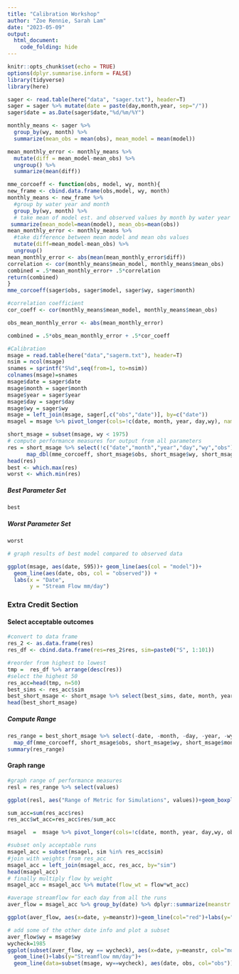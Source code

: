 ```yaml
---
title: "Calibration Workshop"
author: "Zoe Rennie, Sarah Lam"
date: "2023-05-09"
output:
  html_document:
    code_folding: hide
---
```


```r
knitr::opts_chunk$set(echo = TRUE)
options(dplyr.summarise.inform = FALSE)
library(tidyverse)
library(here)
```

```r
sager <- read.table(here("data", "sager.txt"), header=T)
sager = sager %>% mutate(date = paste(day,month,year, sep="/"))
sager$date = as.Date(sager$date,"%d/%m/%Y")

monthly_means <- sager %>% 
  group_by(wy, month) %>% 
  summarize(mean_obs = mean(obs), mean_model = mean(model))

mean_monthly_error <- monthly_means %>% 
  mutate(diff = mean_model-mean_obs) %>% 
  ungroup() %>% 
  summarize(mean(diff))

mme_corcoeff <- function(obs, model, wy, month){
new_frame <- cbind.data.frame(obs,model, wy, month)
monthly_means <- new_frame %>%
  #group by water year and month
  group_by(wy, month) %>%
  # take mean of model est. and observed values by month by water year
 summarize(mean_model=mean(model), mean_obs=mean(obs))
mean_monthly_error <- monthly_means %>%
  #take difference between mean model and mean obs values
  mutate(diff=mean_model-mean_obs) %>%
  ungroup()
mean_monthly_error <- abs(mean(mean_monthly_error$diff))
correlation <- cor(monthly_means$mean_model, monthly_means$mean_obs)
combined = .5*mean_monthly_error+ .5*correlation
return(combined)
}
mme_corcoeff(sager$obs, sager$model, sager$wy, sager$month)
```

```r
#correlation coefficient
cor_coeff <- cor(monthly_means$mean_model, monthly_means$mean_obs)

obs_mean_monthly_error <- abs(mean_monthly_error)

combined = .5*obs_mean_monthly_error + .5*cor_coeff
```

```r
#Calibration
msage = read.table(here("data","sagerm.txt"), header=T)
nsim = ncol(msage)
snames = sprintf("S%d",seq(from=1, to=nsim))
colnames(msage)=snames
msage$date = sager$date
msage$month = sager$month
msage$year = sager$year
msage$day = sager$day
msage$wy = sager$wy
msage = left_join(msage, sager[,c("obs","date")], by=c("date"))
msagel = msage %>% pivot_longer(cols=!c(date, month, year, day,wy), names_to="run", values_to="flow")

short_msage = subset(msage, wy < 1975)
# compute performance measures for output from all parameters
res = short_msage %>% select(!c("date","month","year","day","wy","obs")) %>%
      map_dbl(mme_corcoeff, short_msage$obs, short_msage$wy, short_msage$month) # purrr function here! map_dbl will apply the function nse() to each column in our data frame against the observed and returns a vector
head(res)
best <- which.max(res)
worst <- which.min(res) 
```

##### Best Parameter Set
```r
best
```


##### Worst Parameter Set
```r
worst
```

```r
# graph results of best model compared to observed data

ggplot(msage, aes(date, S95))+ geom_line(aes(col = "model"))+
  geom_line(aes(date, obs, col = "observed")) +
  labs(x = "Date", 
       y = "Stream Flow mm/day")
```

### Extra Credit Section

#### Select acceptable outcomes
```r
#convert to data frame
res_2 <- as.data.frame(res)
res_df <- cbind.data.frame(res=res_2$res, sim=paste0("S", 1:101))

#reorder from highest to lowest 
tmp =  res_df %>% arrange(desc(res))
#select the highest 50 
res_acc=head(tmp, n=50) 
best_sims <- res_acc$sim
best_short_msage <- short_msage %>% select(best_sims, date, month, year, day, wy, obs)
head(best_short_msage)
```

##### Compute Range
```r
res_range = best_short_msage %>% select(-date, -month, -day, -year, -wy, -obs ) %>%
  map_df(mme_corcoeff, short_msage$obs, short_msage$wy, short_msage$month) %>% gather(sim, values)
summary(res_range)
```

#### Graph range
```r

#graph range of performance measures
resl = res_range %>% select(values)

ggplot(resl, aes("Range of Metric for Simulations", values))+geom_boxplot()
```

```r
sum_acc=sum(res_acc$res)
res_acc$wt_acc=res_acc$res/sum_acc

msagel  =  msage %>% pivot_longer(cols=!c(date, month, year, day,wy, obs), names_to="sim", values_to="flow")

#subset only acceptable runs
msagel_acc = subset(msagel, sim %in% res_acc$sim)
#join with weights from res_acc
msagel_acc = left_join(msagel_acc, res_acc, by="sim")
head(msagel_acc)
# finally multiply flow by weight
msagel_acc = msagel_acc %>% mutate(flow_wt = flow*wt_acc)

#average streamflow for each day from all the runs
aver_flow = msagel_acc %>% group_by(date) %>% dplyr::summarize(meanstr = sum(flow_wt))

ggplot(aver_flow, aes(x=date, y=meanstr))+geom_line(col="red")+labs(y="Streamflow mm/day") + theme_minimal()

# add some of the other date info and plot a subset
aver_flow$wy = msage$wy
wycheck=1985
ggplot(subset(aver_flow, wy == wycheck), aes(x=date, y=meanstr, col="model_wt"))+
  geom_line()+labs(y="Streamflow mm/day")+
  geom_line(data=subset(msage, wy==wycheck), aes(date, obs, col="obs")) + theme_minimal()
```

